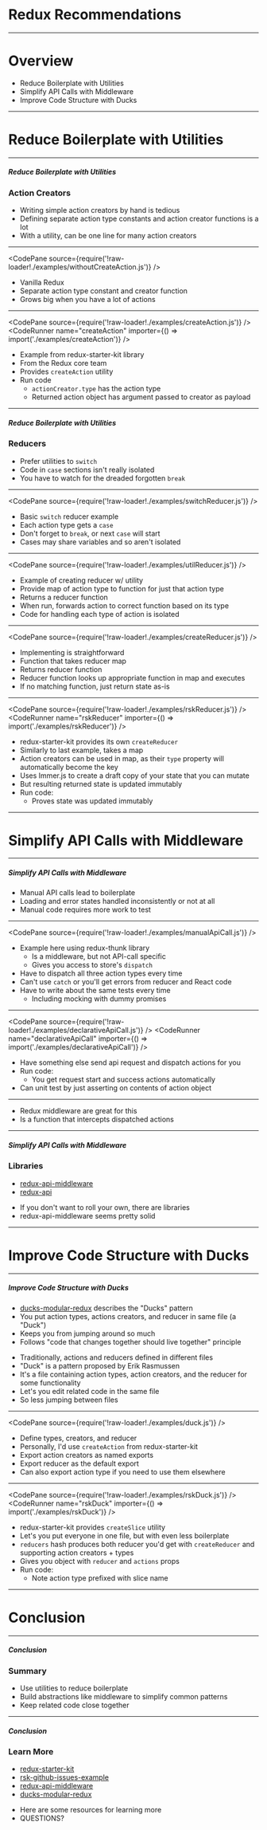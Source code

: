 
<ReduxLogo />

# Redux Recommendations

---

# Overview

- Reduce Boilerplate with Utilities
- Simplify API Calls with Middleware
- Improve Code Structure with Ducks

---

# Reduce Boilerplate with Utilities

---

##### Reduce Boilerplate with Utilities
### Action Creators

- Writing simple action creators by hand is tedious
- Defining separate action type constants and action creator functions is a lot
- With a utility, can be one line for many action creators

---

<CodePane
  source={require('!raw-loader!./examples/withoutCreateAction.js')}
/>

<Notes>

- Vanilla Redux
- Separate action type constant and creator function
- Grows big when you have a lot of actions

</Notes>

---

<CodePane
  source={require('!raw-loader!./examples/createAction.js')}
/>
<CodeRunner name="createAction" importer={() => import('./examples/createAction')} />

<Notes>

- Example from redux-starter-kit library
- From the Redux core team
- Provides `createAction` utility
- Run code
  - `actionCreator.type` has the action type
  - Returned action object has argument passed to creator as payload

</Notes>

---

##### Reduce Boilerplate with Utilities
### Reducers

- Prefer utilities to `switch`
- Code in `case` sections isn't really isolated
- You have to watch for the dreaded forgotten `break`

---

<CodePane
  source={require('!raw-loader!./examples/switchReducer.js')}
/>

<Notes>

- Basic `switch` reducer example
- Each action type gets a `case`
- Don't forget to `break`, or next `case` will start
- Cases may share variables and so aren't isolated

</Notes>

---

<CodePane
  source={require('!raw-loader!./examples/utilReducer.js')}
/>

<Notes>

- Example of creating reducer w/ utility
- Provide map of action type to function for just that action type
- Returns a reducer function
- When run, forwards action to correct function based on its type
- Code for handling each type of action is isolated

</Notes>

---

<CodePane
  source={require('!raw-loader!./examples/createReducer.js')}
/>

<Notes>

- Implementing is straightforward
- Function that takes reducer map
- Returns reducer function
- Reducer function looks up appropriate function in map and executes
- If no matching function, just return state as-is

</Notes>

---

<CodePane
  source={require('!raw-loader!./examples/rskReducer.js')}
/>
<CodeRunner name="rskReducer" importer={() => import('./examples/rskReducer')} />

<Notes>

- redux-starter-kit provides its own `createReducer`
- Similarly to last example, takes a map
- Action creators can be used in map, as their `type` property will automatically become the key
- Uses Immer.js to create a draft copy of your state that you can mutate
- But resulting returned state is updated immutably
- Run code:
  - Proves state was updated immutably

</Notes>

---

# Simplify API Calls with Middleware

---

##### Simplify API Calls with Middleware

- Manual API calls lead to boilerplate
- Loading and error states handled inconsistently or not at all
- Manual code requires more work to test

---

<CodePane
  source={require('!raw-loader!./examples/manualApiCall.js')}
/>

<Notes>

- Example here using redux-thunk library
  - Is a middleware, but not API-call specific
  - Gives you access to store's `dispatch`
- Have to dispatch all three action types every time
- Can't use `catch` or you'll get errors from reducer and React code
- Have to write about the same tests every time
  - Including mocking with dummy promises

</Notes>

---

<CodePane
  source={require('!raw-loader!./examples/declarativeApiCall.js')}
/>
<CodeRunner name="declarativeApiCall" importer={() => import('./examples/declarativeApiCall')} />

<Notes>

- Have something else send api request and dispatch actions for you
- Run code:
  - You get request start and success actions automatically
- Can unit test by just asserting on contents of action object

</Notes>

---

- Redux middleware are great for this
- Is a function that intercepts dispatched actions

---

##### Simplify API Calls with Middleware
### Libraries

- [redux-api-middleware](https://github.com/agraboso/redux-api-middleware)
- [redux-api](https://github.com/lexich/redux-api)

<Notes>

- If you don't want to roll your own, there are libraries
- redux-api-middleware seems pretty solid

</Notes>

---

# Improve Code Structure with Ducks

---

##### Improve Code Structure with Ducks

- [ducks-modular-redux](https://github.com/erikras/ducks-modular-redux) describes the "Ducks" pattern
- You put action types, actions creators, and reducer in same file (a "Duck")
- Keeps you from jumping around so much
- Follows "code that changes together should live together" principle

<Notes>

- Traditionally, actions and reducers defined in different files
- "Duck" is a pattern proposed by Erik Rasmussen
- It's a file containing action types, action creators, and the reducer for some functionality
- Let's you edit related code in the same file
- So less jumping between files

</Notes>

---

<CodePane
  source={require('!raw-loader!./examples/duck.js')}
/>

<Notes>

- Define types, creators, and reducer
- Personally, I'd use `createAction` from redux-starter-kit
- Export action creators as named exports
- Export reducer as the default export
- Can also export action type if you need to use them elsewhere

</Notes>

---

<CodePane
  source={require('!raw-loader!./examples/rskDuck.js')}
/>
<CodeRunner name="rskDuck" importer={() => import('./examples/rskDuck')} />

<Notes>

- redux-starter-kit provides `createSlice` utility
- Let's you put everyone in one file, but with even less boilerplate
- `reducers` hash produces both reducer you'd get with `createReducer` and supporting action creators + types
- Gives you object with `reducer` and `actions` props
- Run code:
  - Note action type prefixed with slice name

</Notes>

---

# Conclusion

---

##### Conclusion
### Summary

- Use utilities to reduce boilerplate
- Build abstractions like middleware to simplify common patterns
- Keep related code close together

---

##### Conclusion
### Learn More

- [redux-starter-kit](https://redux-starter-kit.js.org)
- [rsk-github-issues-example](https://github.com/markerikson/rsk-github-issues-example)
- [redux-api-middleware](https://github.com/agraboso/redux-api-middleware)
- [ducks-modular-redux](https://github.com/erikras/ducks-modular-redux)

<Notes>

- Here are some resources for learning more
- QUESTIONS?

</Notes>
